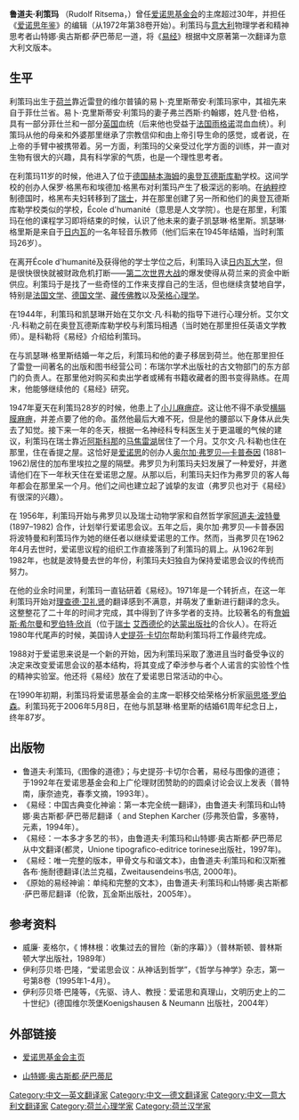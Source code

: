 {{copyedit|time=2020-08-31}}
{{Infobox Biography
| subject_name   = 魯道夫·利策瑪 
| image_name     = 
| image_size     = 
| image_caption  =  
| date_of_birth  = 1918年10月3日
| place_of_birth = {{NED}}维尔普镇
| date_of_death  = {{death date and age|2006|5|8|1918|10|3}}
| place_of_death = 待查
| occupation     = [[心理学家|心理学家]]
}}

'''鲁道夫·利策玛''' （Rudolf Ritsema，{{bd|1918年|10月3日|2006年|5月8日|catIdx=Ritsema, Rudolf}}）曾任[[爱诺思基金会|爱诺思基金会]]的主席超过30年，并担任《[[爱诺思年鉴|爱诺思年鉴]]》的编辑（从1972年第38卷开始）。利策玛与[[意大利|意大利]]物理学者和精神思考者山特娜·奥古斯都·萨巴蒂尼一道，将《[[易经|易经]]》根据中文原著第一次翻译为意大利文版本。

==生平==
利策玛出生于[[荷兰|荷兰]]靠近雷登的维尔普镇的易卜·克里斯蒂安·利策玛家中，其祖先来自于菲仕兰省。易卜·克里斯蒂安·利策玛的妻子弗兰西斯·约翰娜，姓凡登·伯格，具有一部分菲仕兰和一部分[[英国|英国]]血统（后来他也受益于[[法国|法国]][[雨格诺|雨格诺]]混血血统）。利策玛从他的母亲和外婆那里继承了宗教信仰和由上帝引导生命的感觉，或者说，在上帝的手臂中被携带着。另一方面，利策玛的父亲受过化学方面的训练，并一直对生物有很大的兴趣，具有科学家的气质，也是一个理性思考者。

在利策玛11岁的时候，他进入了位于[[德国|德国]][[赫本海姆|赫本海姆]]的[[w:de:Odenwaldschule|奥登瓦德斯库勒]]学校。这间学校的创办人保罗·格黑布和埃德加·格黑布对利策玛产生了极深远的影响。在[[纳粹|纳粹]]控制德国时，格黑布夫妇转移到了[[瑞士|瑞士]]，并在那里创建了另一所和他们的奥登瓦德斯库勒学校类似的学校，École d'humanité（意思是人文学院）。也是在那里，利策玛在他的课程学习即将结束的时候，认识了他未来的妻子凯瑟琳·格里斯。凯瑟琳·格里斯是来自于[[日内瓦|日内瓦]]的一名年轻音乐教师（他们后来在1945年结婚，当时利策玛26岁）。

在离开École d'humanité及获得他的学士学位之后，利策玛入读[[日内瓦大学|日内瓦大学]]，但是很快很快就被财政危机打断——[[第二次世界大战|第二次世界大战]]的爆发使得从荷兰来的资金中断供应。利策玛于是找了一些奇怪的工作来支撑自己的生活，但也继续贪婪地自学，特别是[[法国文学|法国文学]]、[[德国文学|德国文学]]、[[藏传佛教|藏传佛教]]以及[[荣格心理学|荣格心理学]]。

在1944年，利策玛和凯瑟琳开始在艾尔文·凡·科勒的指导下进行心理分析。艾尔文·凡·科勒之前在奥登瓦德斯库勒学校与利策玛相遇（当时她在那里担任英语文学教师）。是科勒将《易经》介绍给利策玛。

在与凯瑟琳·格里斯结婚一年之后，利策玛和他的妻子移居到荷兰。他在那里担任了雷登一间著名的出版和图书经营公司：布瑞尔学术出版社的古文物部门的东方部门的负责人。在那里他对购买和卖出学者或稀有书籍收藏者的图书变得熟练。在周末，他能够继续他的《易经》研究。

1947年夏天在利策玛28岁的时候，他患上了[[小儿麻痹症|小儿麻痹症]]。这让他不得不承受[[横膈膜|横膈膜]][[麻痹|麻痹]]，并差点要了他的命。虽然他最后大难不死，但是他的腰部以下身体从此失去了知觉。接下来一年的冬天，根据一名神经科专科医生关于更温暖的气候的建议，利策玛在瑞士靠近[[阿斯科那|阿斯科那]]的[[马焦雷湖|马焦雷湖]]居住了一个月。艾尔文·凡·科勒也住在那里，住在香提之屋。这恰好是[[爱诺思|爱诺思]]的创办人[[奥尔加·弗罗贝—卡普泰因|奥尔加·弗罗贝—卡普泰因]] (1881–1962)居住的加布里埃拉之屋的隔壁。弗罗贝为利策玛夫妇发展了一种爱好，并邀请他们在下一年秋天住在爱诺思之屋。从那以后，利策玛夫妇作为弗罗贝的客人每年都会在那里呆一个月。他们之间也建立起了诚挚的友谊（弗罗贝也对于《易经》有很深的兴趣）。

在 1956年，利策玛开始与弗罗贝以及瑞士动物学家和自然哲学家[[阿道夫·波特曼|阿道夫·波特曼]] (1897–1982) 合作，计划举行爱诺思会议。五年之后，奥尔加·弗罗贝—卡普泰因将波特曼和利策玛作为她的继任者以继续爱诺思的工作。然而，当弗罗贝在1962年4月去世时，爱诺思议程的组织工作直接落到了利策玛的肩上。从1962年到1982年，也就是波特曼去世的年份，利策玛夫妇独自为保持爱诺思会议的传统而努力。

在他的业余时间里，利策玛一直钻研着《易经》。1971年是一个转折点，在这一年利策玛开始对[[理查德·卫礼贤|理查德·卫礼贤]]的翻译感到不满意，并萌发了重新进行翻译的念头。这整整花了二十年的时间才完成，其中得到了许多学者的支持。比较著名的有[[詹姆斯·希尔曼|詹姆斯·希尔曼]]和[[罗伯特·欣肖|罗伯特·欣肖]]（位于[[瑞士|瑞士]] [[艾西德伦|艾西德伦]]的[[达蒙出版社|达蒙出版社]]的合伙人）。在将近1980年代尾声的时候，美国诗人[[史提芬·卡切尔|史提芬·卡切尔]]帮助利策玛将工作最终完成。

1988对于爱诺思来说是一个新的开始，因为利策玛采取了激进且当时备受争议的决定来改变爱诺思会议的基本结构，将其变成了牵涉参与者个人诺言的实验性个性的精神实验室。他还将《易经》放在了爱诺思日常活动的中心。

在1990年初期，利策玛将爱诺思基金会的主席一职移交给荣格分析家[[丽思塔·罗伯森|丽思塔·罗伯森]]。利策玛死于2006年5月8日，在他与凯瑟琳·格里斯的结婚61周年纪念日上，终年87岁。

==出版物==
* 鲁道夫·利策玛,《图像的道德》；与史提芬·卡切尔合著，易经与图像的道德；于1992年在爱诺思基金会和上广伦理财团赞助的的圆桌讨论会议上发表（普特南，康奈迪克，春季文摘，1993年）。
*《易经：中国古典变化神谕：第一本完全统一翻译》，由鲁道夫·利策玛和山特娜·奥古斯都·萨巴蒂尼翻译（ and Stephen Karcher (莎弗茨伯雷，多塞特，元素，1994年）。
*《易经：一本多才多艺的书》，由鲁道夫·利策玛和山特娜·奥古斯都·萨巴蒂尼从中文翻译(都灵，Unione tipografico-editrice torinese出版社，1997年)。
*《易经：唯一完整的版本，甲骨文与和谐文本》，由鲁道夫·利策玛和和汉斯雅各布·施耐德翻译(法兰克福，Zweitausendeins书店, 2000年)。
*《原始的易经神谕：单纯和完整的文本》，由鲁道夫·利策玛和山特娜·奥古斯都·萨巴蒂尼翻译（伦敦，瓦金斯出版社，2005年）。

==参考资料==
*威廉· 麦格尔，《 博林根：收集过去的冒险（新的序幕）》（普林斯顿、普林斯顿大学出版社，1989年）
*伊利莎贝塔·巴隆，“爱诺思会议：从神话到哲学”，《哲学与神学》杂志，第一号第8卷（1995年1-4月）。
*伊利莎贝塔·巴隆等，《先驱、诗人、教授：爱诺思和真理山，文明历史上的二十世纪》(德国维尔茨堡Koenigshausen & Neumann 出版社，2004年）

==外部链接==
*{{en}}[http://www.Eranosfoundation.org 爱诺思基金会主页]
*{{en}}[http://www.shantena.com 山特娜·奥古斯都·萨巴蒂尼]

{{心理学}}
{{Authority control}}
{{DEFAULTSORT:Ritsema, Rudolf}}
[[Category:中文—英文翻译家|Category:中文—英文翻译家]]
[[Category:中文—德文翻译家|Category:中文—德文翻译家]]
[[Category:中文—意大利文翻译家|Category:中文—意大利文翻译家]]
[[Category:荷兰心理学家|Category:荷兰心理学家]]
[[Category:荷兰汉学家|Category:荷兰汉学家]]